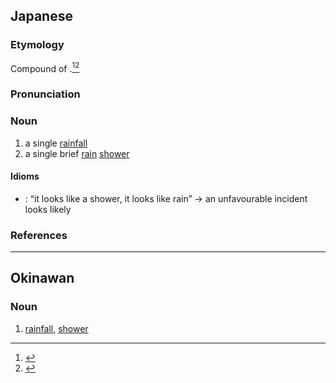 ==Japanese==
{{ja-kanjitab|ひと|あめ|yomi=k}}

===Etymology===
Compound of {{compound|lang=ja|sort=ひとあめ|一|tr1=hito|t1=one|雨|tr2=ame|t2=rain}}.<ref name="KDJ">{{R:Kokugo Dai Jiten}}</ref><ref name="DJR">{{R:Daijirin}}</ref>

===Pronunciation===
{{ja-pron|yomi=k|ひとあめ|acc=2|acc_ref=DJR|dev=1}}

===Noun===
{{ja-noun|ひとあめ}}

# a single [[rainfall]]
# a single brief [[rain]] [[shower]]

====Idioms====
* {{ja-r|一雨ありそう|ひとあめ ありそう}}: “it looks like a shower, it looks like rain” → an unfavourable incident looks likely

===References===
<references/>

----

==Okinawan==

===Noun===
{{head|ryu|noun|hiragana|ちゅあみ|romaji|chuami}}

# [[rainfall]], [[shower]]